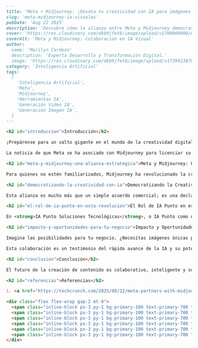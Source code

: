 ```markdown
---
title: 'Meta + Midjourney: ¡Desata tu creatividad con IA para imágenes y videos!'
slug: 'meta-midjourney-ia-visuales'
pubDate: 'Aug 22 2025'
description: 'Descubre cómo la alianza entre Meta y Midjourney democratizará la creación de imágenes y videos con IA, abriendo nuevas posibilidades para creadores y empresas.'
cover: 'https://res.cloudinary.com/dkb9jfet8/image/upload/v1700000000/meta-midjourney-ia-visuales.png'
coverAlt: 'Meta y Midjourney: Colaboración en IA Visual'
author:
  name: 'Marilyn Cardozo'
  description: 'Experta Desarrollo y Transformación Digital.'
  image: 'https://res.cloudinary.com/dkb9jfet8/image/upload/v1739923879/marilyn_s2mi4a.png'
category: 'Inteligencia Artificial'
tags:
  [
    'Inteligencia Artificial',
    'Meta',
    'Midjourney',
    'Herramientas IA',
    'Generación Video IA',
    'Generación Imagen IA',
  ]
---

<h2 id="introduccion">Introducción</h2>

¡Prepárense para un salto gigante en el mundo de la creatividad digital! Imaginen la posibilidad de dar vida a cualquier idea visual, desde una imagen estática hasta un video completo, con solo unas pocas palabras. Pues bien, este futuro está más cerca que nunca gracias a una emocionante colaboración entre dos titanes tecnológicos: Meta y Midjourney.

La noticia de que Meta se ha asociado con Midjourney para licenciar su tecnología de modelos de inteligencia artificial para la generación de imágenes y videos es, sin duda, una de las más relevantes del año en el ámbito de la IA. Esto significa que dos de las mentes más brillantes en la frontera de la inteligencia artificial están uniendo fuerzas, fusionando el poder de la infraestructura y el alcance de Meta con la destreza artística y la capacidad generativa de Midjourney.

<h2 id="meta-y-midjourney-una-alianza-estrategica">Meta y Midjourney: Una Alianza Estratégica</h2>

Para quienes no estén familiarizados, Midjourney ha revolucionado la creación de imágenes mediante IA, permitiendo a usuarios de todo el mundo generar obras de arte impresionantes, diseños complejos y escenas fotorrealistas con solo introducir descripciones textuales sencillas. Su facilidad de uso y la calidad excepcional de sus resultados lo han convertido en una herramienta indispensable para artistas, diseñadores, creadores de contenido y entusiastas por igual. Por otro lado, Meta, con su enorme ecosistema de plataformas como Facebook, Instagram y WhatsApp, y su ambición en el metaverso, siempre ha estado a la vanguardia de la innovación, invirtiendo fuertemente en investigación y desarrollo de IA.

<h2 id="democratizando-la-creatividad-con-ia">Democratizando la Creatividad con IA</h2>

Esta alianza es mucho más que un simple acuerdo comercial; es una declaración de intenciones. Meta busca democratizar aún más el acceso a herramientas de IA avanzadas, integrando capacidades generativas que podrían transformar la forma en que interactuamos con el contenido digital. Piensen en un futuro donde crear un avatar ultra realista para el metaverso, diseñar material de marketing visualmente impactante para su negocio, o incluso producir un cortometraje animado, sea tan sencillo como escribir una frase. Las barreras de entrada para la creatividad se están desmoronando, abriendo un mundo de oportunidades para todos.

<h2 id="el-rol-de-ia-punto-en-esta-revolucion">El Rol de IA Punto en esta Revolución</h2>

En <strong>IA Punto Soluciones Tecnológicas</strong>, o IA Punto como nos gusta llamarnos, seguimos con gran entusiasmo estas innovaciones que están redefiniendo el panorama tecnológico. Vemos en la unión de Meta y Midjourney un claro ejemplo de cómo la colaboración y el avance tecnológico pueden impulsar la creatividad humana a niveles inimaginables. Nos inspiran estas noticias porque en IA Punto creemos firmemente en el poder de la inteligencia artificial para transformar negocios y hacer la vida más fácil. Nuestro objetivo es precisamente ese: tomar estas tecnologías punteras y hacerlas accesibles y útiles para tu empresa.

<h2 id="impacto-y-oportunidades-para-tu-negocio">Impacto y Oportunidades para tu Negocio</h2>

Imagina las posibilidades para tu negocio. ¿Necesitas imágenes únicas para tus campañas de redes sociales? ¿Videos explicativos personalizados para tus productos? ¿O quizás prototipos visuales para un nuevo proyecto sin la necesidad de un gran equipo de diseño? Con la tecnología que Meta y Midjourney están desarrollando, y con el apoyo de expertos como nosotros en IA Punto, estas tareas se vuelven no solo posibles, sino increíblemente eficientes y rentables. Estamos aquí para guiarte en cómo implementar estas herramientas de IA de vanguardia, adaptándolas a tus necesidades específicas y asegurando que obtengas el máximo valor de cada innovación.

Esta colaboración es un testimonio del rápido avance de la IA y su potencial para impactar casi todos los aspectos de nuestra vida digital. No se trata solo de crear imágenes bonitas; se trata de empoderar a millones de personas para que se conviertan en creadores, narradores y visionarios. Se trata de dar a las empresas, grandes y pequeñas, la capacidad de competir en un mundo visualmente saturado con contenido que realmente destaca.

<h2 id="conclusion">Conclusión</h2>

El futuro de la creación de contenido es colaborativo, inteligente y sorprendentemente fácil. Con IA Punto, no solo estarás al tanto de estas tendencias, sino que estarás listo para implementarlas y aprovecharlas al máximo. Te invitamos a explorar cómo estas innovaciones, catalizadas por alianzas como la de Meta y Midjourney, pueden abrir nuevas puertas para tu creatividad y tus proyectos. El mundo de la IA está en constante evolución, y con cada nuevo paso, las posibilidades se expanden de maneras que solo podíamos soñar. ¡Es un momento emocionante para ser parte de esta revolución tecnológica!

<h2 id="referencias">Referencias</h2>

1. <a href="https://techcrunch.com/2025/08/22/meta-partners-with-midjourney-on-ai-image-and-video-models/" target="_blank" rel="noopener noreferrer">TechCrunch: Meta partners with Midjourney on AI image and video models</a>

<div class="flex flex-wrap gap-2 mt-8">
  <span class="inline-block px-3 py-1 bg-primary-100 text-primary-700 text-xs font-semibold rounded-full shadow-sm">Inteligencia Artificial</span>
  <span class="inline-block px-3 py-1 bg-primary-100 text-primary-700 text-xs font-semibold rounded-full shadow-sm">Meta</span>
  <span class="inline-block px-3 py-1 bg-primary-100 text-primary-700 text-xs font-semibold rounded-full shadow-sm">Midjourney</span>
  <span class="inline-block px-3 py-1 bg-primary-100 text-primary-700 text-xs font-semibold rounded-full shadow-sm">Herramientas IA</span>
  <span class="inline-block px-3 py-1 bg-primary-100 text-primary-700 text-xs font-semibold rounded-full shadow-sm">Generación Video IA</span>
  <span class="inline-block px-3 py-1 bg-primary-100 text-primary-700 text-xs font-semibold rounded-full shadow-sm">Generación Imagen IA</span>
</div>
```